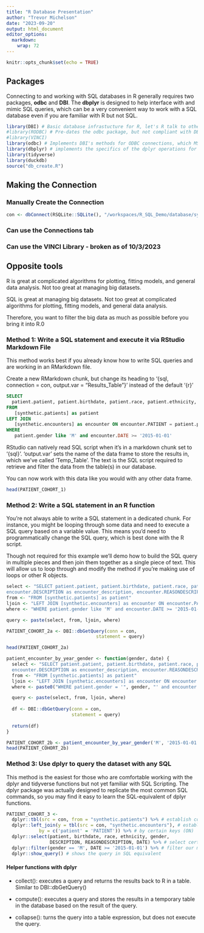 ```yaml
---
title: "R Database Presentation"
author: "Trevor Michelson"
date: "2023-09-20"
output: html_document
editor_options: 
  markdown: 
    wrap: 72
---
```


```r
knitr::opts_chunk$set(echo = TRUE)
```

## Packages

Connecting to and working with SQL databases in R generally requires two
packages, **odbc** and **DBI**. The **dbplyr** is designed to help
interface with and mimic SQL queries, which can be a very convenient way
to work with a SQL database even if you are familiar with R but not SQL.

```r
library(DBI) # Basic database infrastucture for R, let's R talk to other databases (MS SQL, MySQL, Oracle, Etc.)
#library(RODBC) # Pre-dates the odbc package, but not compliant with DBI and is no longer in active development
#library(VINCI)
library(odbc) # Implements DBI's methods for ODBC connections, which MS SQL uses
library(dbplyr) # implements the specifics of the dplyr operations for remote SQL table
library(tidyverse)
library(duckdb)
source("db_create.R")
```

## Making the Connection

### Manually Create the Connection

```r
con <- dbConnect(RSQLite::SQLite(), "/workspaces/R_SQL_Demo/database/synthetic.db", timeout = 10)
```

### Can use the Connections tab

### Can use the VINCI Library - broken as of 10/3/2023

## Opposite tools

R is great at complicated algorithms for plotting, fitting models, and
general data analysis. Not too great at managing big datasets.

SQL is great at managing big datasets. Not too great at complicated
algorithms for plotting, fitting models, and general data analysis.

Therefore, you want to filter the big data as much as possible before
you bring it into R.0

### Method 1: Write a SQL statement and execute it via RStudio Markdown File

This method works best if you already know how to write SQL queries and
are working in an RMarkdown file.

Create a new RMarkdown chunk, but change its heading to '{sql,
connection = con, output.var = "Results_Table"}' instead of the default
'{r}'

```sql
SELECT 
  patient.patient, patient.birthdate, patient.race, patient.ethnicity, patient.gender, encounter.DESCRIPTION as encounter_description, encounter.REASONDESCRIPTION as notes, encounter.DATE as encounter_date
FROM 
   [synthetic.patients] as patient
LEFT JOIN
   [synthetic.encounters] as encounter ON encounter.PATIENT = patient.patient
WHERE 
   patient.gender like 'M' and encounter.DATE >= '2015-01-01' 
```

RStudio can natively read SQL script when it's in a markdown chunk set
to '{sql}'. 'output.var' sets the name of the data frame to store the
results in, which we've called 'Temp_Table'. The text is the SQL script
required to retrieve and filter the data from the table(s) in our
database.

You can now work with this data like you would with any other data
frame.

```r
head(PATIENT_COHORT_1)
```

### Method 2: Write a SQL statement in an R function

You're not always able to write a SQL statement in a dedicated chunk.
For instance, you might be looping through some data and need to execute
a SQL query based on a variable value. This means you'd need to
programmatically change the SQL query, which is best done with the R
script.

Though not required for this example we'll demo how to build the SQL
query in multiple pieces and then join them together as a single piece
of text. This will allow us to loop through and modify the method if
you're making use of loops or other R objects.

```r
select <- "SELECT patient.patient, patient.birthdate, patient.race, patient.ethnicity, patient.gender,
encounter.DESCRIPTION as encounter_description, encounter.REASONDESCRIPTION as notes, encounter.DATE as encounter_date"
from <- "FROM [synthetic.patients] as patient"
ljoin <- "LEFT JOIN [synthetic.encounters] as encounter ON encounter.PATIENT = patient.patient"
where <- "WHERE patient.gender like 'M' and encounter.DATE >= '2015-01-01'"

query <- paste(select, from, ljoin, where)

PATIENT_COHORT_2a <- DBI::dbGetQuery(conn = con,
                                 statement = query)

head(PATIENT_COHORT_2a)
```

```r
patient_encounter_by_year_gender <- function(gender, date) {
  select <- "SELECT patient.patient, patient.birthdate, patient.race, patient.ethnicity, patient.gender,
  encounter.DESCRIPTION as encounter_description, encounter.REASONDESCRIPTION as notes, encounter.DATE as encounter_date"
  from <- "FROM [synthetic.patients] as patient"
  ljoin <- "LEFT JOIN [synthetic.encounters] as encounter ON encounter.PATIENT = patient.patient"
  where <- paste0("WHERE patient.gender = '", gender, "' and encounter.DATE >= '", date,"'")

  query <- paste(select, from, ljoin, where)
  
  df <- DBI::dbGetQuery(conn = con,
                        statement = query)
  
  return(df)
}

PATIENT_COHORT_2b <- patient_encounter_by_year_gender('M', '2015-01-01')
head(PATIENT_COHORT_2b)
```

### Method 3: Use dplyr to query the dataset with any SQL

This method is the easiest for those who are comfortable working with
the dplyr and tidyverse functions but not yet familiar with SQL
Scripting. The dplyr package was actually designed to replicate the most
common SQL commands, so you may find it easy to learn the SQL-equivalent
of dplyr functions.

```r
PATIENT_COHORT_3 <- 
  dplyr::tbl(src = con, from = "synthetic.patients") %>% # establish connection, grab our main table (FROM)
  dplyr::left_join(y = tbl(src = con, "synthetic.encounters"), # establish connection to join another table (LEFT JOIN)
            by = c('patient' = 'PATIENT')) %>% # by certain keys (ON)
  dplyr::select(patient, birthdate, race, ethnicity, gender,
                DESCRIPTION, REASONDESCRIPTION, DATE) %>% # select certain variables (SELECT)
  dplyr::filter(gender == 'M', DATE >= '2015-01-01') %>% # filter our main table by variables (WHERE)
  dplyr::show_query() # shows the query in SQL equivalent
```

#### Helper functions with dplyr
- collect(): executes a query and returns the results back to R in a table. Similar to DBI::dbGetQuery()

- compute(): executes a query and stores the results in a temporary table in the database based on the result of the query.

- collapse(): turns the query into a table expression, but does not execute the query. 

